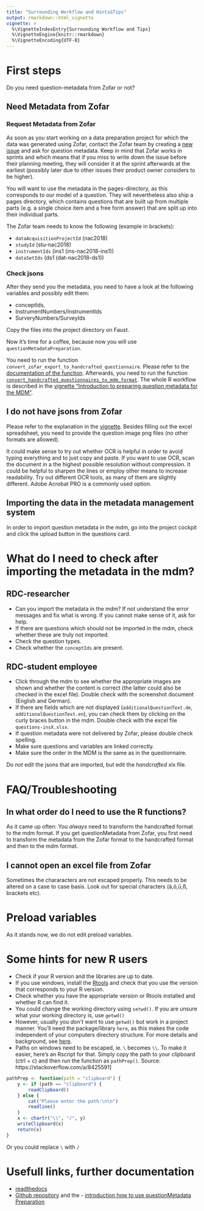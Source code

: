 ```yaml
---
title: "Surrounding Workflow and Hints&Tips"
output: rmarkdown::html_vignette
vignette: >
  %\VignetteIndexEntry{Surrounding Workflow and Tips}
  %\VignetteEngine{knitr::rmarkdown}
  %\VignetteEncoding{UTF-8}
---
```


# First steps

Do you need question-metadata from Zofar or not?

## Need Metadata from Zofar

### Request Metadata from Zofar

As soon as you start working on a data preparation project for which the data was generated using Zofar, contact the Zofar team by creating a [new issue](https://github.com/dzhw/zofar/issues/new) and ask for question metadata. 
Keep in mind that Zofar works in sprints and which means that if you miss to write down the issue before their planning meeting, they will consider it at the sprint afterwards at the earliest (possibly later due to other issues their product owner considers to be higher).

You will want to use the metadata in the pages-directory, as this corresponds to our model of a question. They will nevertheless also ship a pages directory, which contains questions that are built up from multiple parts (e.g. a single choice item and a free form answer) that are split up into their individual parts.

The Zofar team needs to know the following (example in brackets):

- `dataAcquisitionProjectId`	(nac2018)
- `studyId`	(stu-nac2018)
- `instrumentIds`	(ins1 (ins-nac2018-ins1))
- `dataSetIds`	(ds1 (dat-nac2018-ds1))

### Check jsons 

After they send you the metadata, you need to have a look at the following variables and possibly edit them:

- conceptIds,
- InstrumentNumbers/InstrumentIds
- SurveryNumbers/SurveyIds

Copy the files into the project directory on Faust.

Now it's time for a coffee, because now you will use `questionMetadataPreparation`.

You need to run the function `convert_zofar_export_to_handcrafted_questionnaire`. Please refer to the [documentation of the function](https://dzhw.github.io/questionMetadataPreparation/reference/convert_zofar_export_to_handcrafted_questionnaire.html). Afterwards, you need to run the function [`convert_handcrafted_questionnaires_to_mdm_format`](https://dzhw.github.io/questionMetadataPreparation/reference/convert_zofar_export_to_handcrafted_questionnaire.html). The whole R workflow is described in the [vignette "Introduction to preparing question metadata for the MDM"](https://dzhw.github.io/questionMetadataPreparation/articles/question_metadata_preparation_introduction.html).

## I do not have jsons from Zofar

Please refer to the explanation in the [vignette](https://dzhw.github.io/questionMetadataPreparation/articles/question_metadata_preparation_introduction.html#manually-handcrafted-question-metadata). Besides filling out the excel spreadsheet, you  need to provide the question image png files (no other formats are allowed). 

It could make sense to try out whether OCR is helpful in order to avoid typing everything and to just copy and paste. If you want to use OCR, scan the document in a the highest possible resolution without compression. It could be helpful to sharpen the lines or employ other means to increase readability. Try out different OCR tools, as many of them are slightly different. Adobe Acrobat PRO is a commonly used option. 


## Importing the data in the metadata management system

In order to import question metadata in the mdm, go into the project cockpit and click the upload button in the questions card.

# What do I need to check after importing the metadata in the mdm?

## RDC-researcher

- Can you import the metadata in the mdm? If not understand the error messages and fix what is wrong. If you cannot make sense of it, ask for help. 
- If there are questions which should not be imported in the mdm, check whether these are truly not imported.
- Check the question types.
- Check whether the `conceptIds` are present.

## RDC-student employee

- Click through the mdm to see whether the appropriate images are shown and whether the content is correct (the latter could also be checked in the excel file). Double check with the screenshot document (English and German).
- If there are fields which are not displayed (`additionalQuestionText.de`, `additionalQuestionText.en`), you can check them by clicking on the curly braces button in the mdm. Double check with the excel file `questions-insX.xlsx`.
- If question metadata were not delivered by Zofar, please double check spelling.
- Make sure questions and variables are linked correctly.
- Make sure the order in the MDM is the same as in the questionnaire.

Do *not* edit the jsons that are imported, but edit the *handcrafted* xlx file.


# FAQ/Troubleshooting

## In what order do I need to use the R functions?

As it came up often: You *always* need to transform the handcrafted format to the mdm format. If you get questionMetadata from Zofar, you first need to transform the metadata from the Zofar format to the handcrafted format and then to the mdm format.


## I cannot open an excel file from Zofar

Sometimes the chararacters are not escaped properly. 
This needs to be altered on a case to case basis. Look out for special characters (ä,ö,ü,ß, brackets etc).

# Preload variables

As it stands now, we do not edit preload variables.

# Some hints for new R users

- Check if your R version and the libraries are up to date.
- If you use windows, install the [Rtools](https://cran.r-project.org/bin/windows/Rtools/) and check that you use the version that corresponds to your R version.
- Check whether you have the appropriate version or Rtools installed and whether R can find it.
- You could change the working directory using `setwd()`. If you are unsure what your working directory is, use `getwd()`
- However, usually you *don't* want to use `getwd()` but work in a project manner. You'll need the package/library `here`, as this makes the code independent of your computers directory structure. For more details and background, see [here](https://github.com/jennybc/here_here).
- Paths on windows need to be escaped, ie. `\` becomes `\\`. To make it easier, here's an Rscript for that. Simply copy the path to your clipboard (ctrl + c) and then run the function as `pathPrep()`. Source: https://stackoverflow.com/a/8425591]

```r
pathPrep <- function(path = "clipboard") {
    y <- if (path == "clipboard") {
        readClipboard()
    } else {
        cat("Please enter the path:\n\n")
        readline()
    }
    x <- chartr("\\", "/", y)
    writeClipboard(x)
    return(x)
}
```
Or you could replace `\` with `/`

# Usefull links, further documentation

- [readthedocs](https://metadatamanagement.readthedocs.io/de/stable/questions.html)
- [Github repository](https://dzhw.github.io/questionMetadataPreparation/index.html) and the - [introduction how to use questionMetadata Preparation](https://dzhw.github.io/questionMetadataPreparation/articles/question_metadata_preparation_introduction.html)

